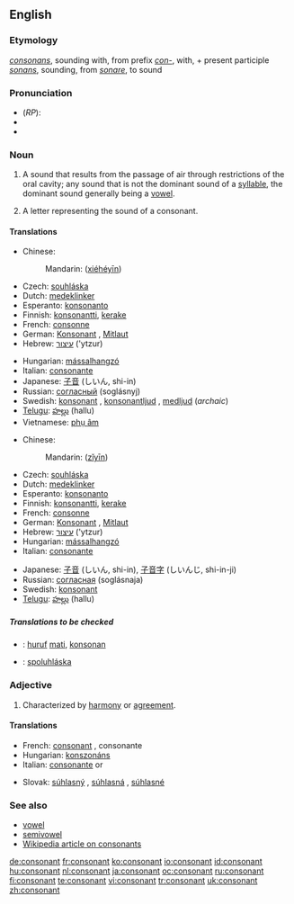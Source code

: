 ==English==

===Etymology===
{{L.}} ''[[consonans]]'', sounding with, from prefix ''[[con-]]'', with, + present participle ''[[sonans]]'', sounding, from ''[[sonare]]'', to sound

===Pronunciation===
* (''RP''): {{enPR|kŏn'sənənt}}
* {{IPA|/ˈkɒnsənənt/}}
* {{SAMPA|/"kQns@n@nt/}}

===Noun===
{{en-noun}}

# {{context|phonetics}} A sound that results from the passage of air through restrictions of the oral cavity; any sound that is not the dominant sound of a [[syllable]], the dominant sound generally being a [[vowel]].
# A letter representing the sound of a consonant.

====Translations====
{{trans-top|sound}}
* Chinese:
*: Mandarin: {{zh-ts|[[協和]][[音]]|[[协和]][[音]]}} ([[xié]][[hé]][[yīn]])
* Czech: [[souhláska]] {{f}}
* Dutch: [[medeklinker]] {{m}}
* Esperanto: [[konsonanto]]
* Finnish: [[konsonantti]], [[kerake]]
* French: [[consonne]] {{f}}
* German: [[Konsonant]] {{m}}, [[Mitlaut]] {{m}}
* Hebrew: [[עיצור]] ('ytzur) {{m}}
{{trans-mid}}
* Hungarian: [[mássalhangzó]]
* Italian: [[consonante]] {{f}}
* Japanese: [[子音]] (しいん, shi-in)
* Russian: [[согласный]] (soglásnyj) {{m}}
* Swedish: [[konsonant]] {{c}}, [[konsonantljud]] {{n}}, [[medljud]] {{n}} (''archaic'')
* [[Telugu]]: [[హల్లు]] (hallu)
* Vietnamese: [[phụ âm]]
{{trans-bottom}}

{{trans-top|letter}}
* Chinese:
*: Mandarin: {{zh-ts|子音|子音}} ([[zǐ]][[yīn]])
* Czech: [[souhláska]] {{f}}
* Dutch: [[medeklinker]] {{m}}
* Esperanto: [[konsonanto]]
* Finnish: [[konsonantti]], [[kerake]]
* French: [[consonne]] {{f}}
* German: [[Konsonant]] {{m}}, [[Mitlaut]] {{m}}
* Hebrew: [[עיצור]] ('ytzur) {{m}}
* Hungarian: [[mássalhangzó]]
* Italian: [[consonante]] {{f}}
{{trans-mid}}
* Japanese: [[子音]] (しいん, shi-in), [[子音字]] (しいんじ, shi-in-ji)
* Russian: [[согласная]] (soglásnaja) {{f}}
* Swedish: [[konsonant]] {{c}}
* [[Telugu]]: [[హల్లు]] (hallu)
{{trans-bottom}}

=====Translations to be checked=====
<!--Remove this section once all of the translations below have been moved into the tables above.-->
{{checktrans}}
* {{ttbc|Indonesian}}: [[huruf]] [[mati]], [[konsonan]]
* {{ttbc|Slovak}}: [[spoluhláska]] {{f}}

===Adjective===
{{en-adj}}

# Characterized by [[harmony]] or [[agreement]].
{{seeCites}}

====Translations====
{{top}}
* French: [[consonant#French|consonant]] {{m}}, consonante {{f}}
* Hungarian: [[konszonáns]]
* Italian: [[consonante]] {{m}} or {{f}}
{{mid}}
* Slovak: [[súhlasný]] {{m}}, [[súhlasná]] {{f}}, [[súhlasné]] {{n}}
{{bottom}}

===See also===
* [[vowel]]
* [[semivowel]]
* [[w:consonant|Wikipedia article on consonants]]

[[de:consonant]]
[[fr:consonant]]
[[ko:consonant]]
[[io:consonant]]
[[id:consonant]]
[[hu:consonant]]
[[nl:consonant]]
[[ja:consonant]]
[[oc:consonant]]
[[ru:consonant]]
[[fi:consonant]]
[[te:consonant]]
[[vi:consonant]]
[[tr:consonant]]
[[uk:consonant]]
[[zh:consonant]]